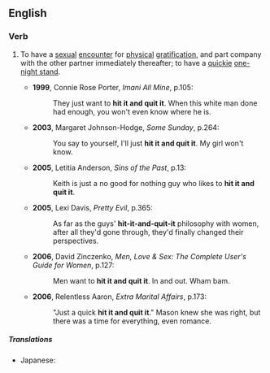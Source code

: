 ==English==

===Verb===
{{head|en|verb|head=[[hit]] [[it]] and [[quit]] it}}

# {{context|slang}} To have a [[sexual]] [[encounter]] for [[physical]] [[gratification]], and part company with the other partner immediately thereafter; to have a [[quickie]] [[one-night stand]].
#* '''1999''', Connie Rose Porter, ''Imani All Mine'', p.105:
#*: They just want to '''hit it and quit it'''. When this white man done had enough, you won't even know where he is.
#* '''2003''', Margaret Johnson-Hodge, ''Some Sunday'', p.264:
#*: You say to yourself, I'll just '''hit it and quit it'''. My girl won't know.
#* '''2005''', Letitia Anderson, ''Sins of the Past'', p.13:
#*: Keith is just a no good for nothing guy who likes to '''hit it and quit it'''. 
#* '''2005''', Lexi Davis, ''Pretty Evil'', p.365:
#*: As far as the guys' '''hit-it-and-quit-it''' philosophy with women, after all they'd gone through, they'd finally changed their perspectives.
#* '''2006''', David Zinczenko, ''Men, Love & Sex: The Complete User's Guide for Women'', p.127:
#*: Men want to '''hit it and quit it'''. In and out. Wham bam.
#* '''2006''', Relentless Aaron, ''Extra Marital Affairs'', p.173:
#*:"Just a quick '''hit it and quit it'''." Mason knew she was right, but there was a time for everything, even romance.

=====Translations=====
{{trans-top|to have a sexual encounter for physical gratification, and discard the company immediately thereafter}}
{{trans-mid}}
* Japanese: {{t-|ja|やり逃げ|tr=やりにげ, yarinige|sc=Jpan}}
{{trans-bottom}}